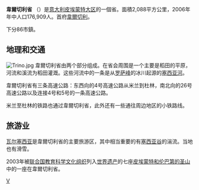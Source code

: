 {{Infobox_ProvinceIT |
  fullname              = |
  name                  = Vercelli|
  region                = [[皮埃蒙特大区|皮埃蒙特大区]] |
  capital               = [[韋爾切利|韋爾切利]] |
  commune               = 86 |
  area                  = 2,088 |
  population_as_of      = 2001年 |
  population            = 176,829 |
  populationdensity     = 85 |
  vehicle               = VC |
  postal_code           = 13010-13012, 13015, 13017-13028, 13030-13041, 13043-13049, 13060, 13100 |
  telephone_prefix      = 015, 0161, 0163 |
  ISTAT                 = 002 |
  president             = Eraldo Botta |
  map                   = [[File:Vercelli_posizione.png|150px]]|
  coatofarms            = |
}}
'''韋爾切利省''' （{{lang-it|Provincia del Vercelli}}）是[[意大利|意大利]][[皮埃蒙特大区|皮埃蒙特大区]]的一個省。面積2,088平方公里，2006年年中人口176,909人。首府[[韋爾切利|韋爾切利]]。

下分86市鎮。

== 地理和交通 ==
[[File:Trino.jpg|thumb]]
韋爾切利省由两个部分组成。在省会周围是一个主要是稻田的平原，河流和溪流为稻田灌溉。这些河流中的一条是从[[罗萨峰|罗萨峰]]的冰川起源的[[塞西亚河|塞西亚河]]。

韋爾切利省有三条高速公路：东西向的4号高速公路从米兰到杜林，南北向的26号高速公路以及连接4号和5号的一条高速公路。

米兰至杜林的铁路也通过韋爾切利省，此外还有一些通往周边地区的小铁路线。

== 旅游业 ==
[[瓦尔塞西亚|瓦尔塞西亚]]是韋爾切利省的主要旅游区，其中相当重要的有[[塞西亚谷|塞西亚谷]]的湍流。当地也有滑雪。

2003年被[[联合国教育科学文化组织|联合国教育科学文化组织]]列入[[世界遗产|世界遗产]]的七座[[皮埃蒙特和伦巴第的圣山|皮埃蒙特和伦巴第的圣山]]中的一座在韋爾切利省。

{{韋爾切利省市鎮}}
{{Authority control}}

[[Category:皮埃蒙特大区省份|V]]